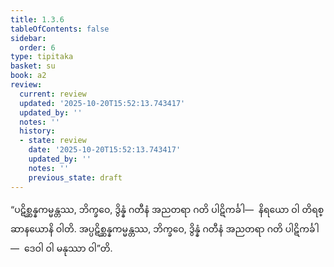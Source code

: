 ```yaml
---
title: 1.3.6
tableOfContents: false
sidebar:
  order: 6
type: tipitaka
basket: su
book: a2
review:
  current: review
  updated: '2025-10-20T15:52:13.743417'
  updated_by: ''
  notes: ''
  history:
  - state: review
    date: '2025-10-20T15:52:13.743417'
    updated_by: ''
    notes: ''
    previous_state: draft
---
```



<DynamicBreadcrumb />


<ReviewStatus review={frontmatter.review} showDetails={true} />

<HypothesisAnnotation frontmatter={frontmatter} />

<Division number="27" book="a2" e="ch" v="15" p="61">

<Paragraph number="61" book="a2">
“ပဋိစ္ဆန္နကမ္မန္တဿ, ဘိက္ခဝေ, ဒွိန္နံ ဂတီနံ အညတရာ ဂတိ ပါဋိကင်္ခါ—  နိရယော ဝါ တိရစ္ဆာနယောနိ ဝါတိ.
</Paragraph>

<Paragraph number="62" book="a2">
အပ္ပဋိစ္ဆန္နကမ္မန္တဿ, ဘိက္ခဝေ, ဒွိန္နံ ဂတီနံ အညတရာ ဂတိ ပါဋိကင်္ခါ—  ဒေဝါ ဝါ မနုဿာ ဝါ”တိ.
</Paragraph>
</Division>